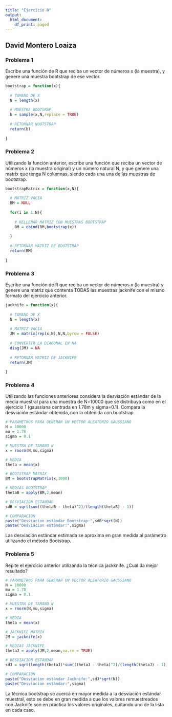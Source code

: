 ```yaml
---
title: "Ejercicio 8"
output:
  html_document:
    df_print: paged
---
```


## David Montero Loaiza

### Problema 1

Escribe una función de R que reciba un vector de números x (la muestra), y genere una muestra bootstrap de ese
vector.

```r
bootstrap = function(x){
  
  # TAMANO DE X
  N = length(x)
  
  # MUESTRA BOOTSRAP
  b = sample(x,N,replace = TRUE)
  
  # RETORNAR NOOTSTRAP
  return(b)
  
}
```

### Problema 2

Utilizando la función anterior, escribe una función que reciba un vector de números x (la muestra original) y un número natural N, y que genere una matrix que tenga N columnas, siendo cada una una de las muestras de
bootstrap.

```r
bootstrapMatrix = function(x,N){
  
  # MATRIZ VACIA
  BM = NULL
  
  for(i in 1:N){
    
    # RELLENAR MATRIZ CON MUESTRAS BOOTSTRAP
    BM = cbind(BM,bootstrap(x))
    
  }
  
  # RETORNAR MATRIZ DE BOOTSTRAP
  return(BM)
  
}
```

### Problema 3

Escribe una función de R que reciba un vector de números x (la muestra) y genere una matriz que contenta TODAS
las muestras jacknife con el mismo formato del ejercicio anterior.

```r
jacknife = function(x){
  
  # TAMANO DE X
  N = length(x)
  
  # MATRIZ VACIA
  JM = matrix(rep(x,N),N,N,byrow = FALSE)
  
  # CONVERTIR LA DIAGONAL EN NA
  diag(JM) = NA
  
  # RETORNAR MATRIZ DE JACKNIFE
  return(JM)
  
}
```

### Problema 4

Utilizando las funciones anteriores considera la desviación estándar de la media muestral para una muestra de
N=10000 que se distribuya como en el ejercicio 1 (gaussiana centrada en 1.78m y sigma=0.1). Compara la desviación estándar obtenida, con la obtenida con bootstrap.

```r
# PARAMETROS PARA GENERAR UN VECTOR ALEATORIO GAUSSIANO
N = 10000
mu = 1.78
sigma = 0.1

# MUESTRA DE TAMANO N
x = rnorm(N,mu,sigma)

# MEDIA
theta = mean(x)

# BOOTSTRAP MATRIX
BM = bootstrapMatrix(x,1000)

# MEDIAS BOOTSTRAP
thetaB = apply(BM,2,mean)

# DESVIACION ESTANDAR
sdB = sqrt(sum((thetaB - theta)^2)/(length(thetaB) - 1))

# COMPARACION
paste("Desviacion estándar Bootstrap:",sdB*sqrt(N))
paste("Desviacion estándar:",sigma)
```

Las desviación estándar estimada se aproxima en gran medida al parámetro utilizando el método Bootstrap.

### Problema 5

Repite el ejercicio anterior utilizando la técnica jackknife. ¿Cuál da mejor resultado?

```r
# PARAMETROS PARA GENERAR UN VECTOR ALEATORIO GAUSSIANO
N = 10000
mu = 1.78
sigma = 0.1

# MUESTRA DE TAMANO N
x = rnorm(N,mu,sigma)

# MEDIA
theta = mean(x)

# JACKNIFE MATRIX
JM = jacknife(x)

# MEDIAS JACKNIFE
thetaJ = apply(JM,2,mean,na.rm = TRUE)

# DESVIACION ESTANDAR
sdJ = sqrt(length(thetaJ)*sum((thetaJ - theta)^2)/(length(thetaJ) - 1))

# COMPARACION
paste("Desviacion estándar Jacknife:",sdJ*sqrt(N))
paste("Desviacion estándar:",sigma)
```

La técnica bootstrap se acerca en mayor medida a la desviación estándar muestral, esto se debe en gran medida a que los valores remuestreados con Jacknife son en práctica los valores originales, quitando uno de la lista en cada caso.